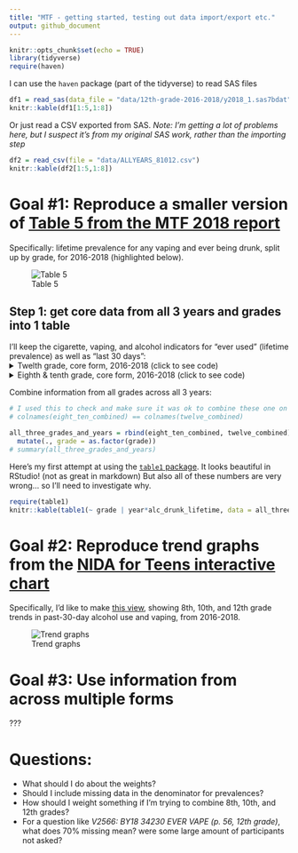```yaml
---
title: "MTF - getting started, testing out data import/export etc."
output: github_document
---
```


```r
knitr::opts_chunk$set(echo = TRUE)
library(tidyverse)
require(haven)
```

I can use the `haven` package (part of the tidyverse) to read SAS files
```r
df1 = read_sas(data_file = "data/12th-grade-2016-2018/y2018_1.sas7bdat")
knitr::kable(df1[1:5,1:8])
```

Or just read a CSV exported from SAS.
*Note: I'm getting a lot of problems here, but I suspect it's from my original SAS work, rather than the importing step*
```r
df2 = read_csv(file = "data/ALLYEARS_81012.csv")
knitr::kable(df2[1:5,1:8])
```

# Goal #1: Reproduce a smaller version of [Table 5 from the MTF 2018 report](http://www.monitoringthefuture.org//pubs/monographs/mtf-overview2018.pdf#page=59&zoom=100,0,0)

Specifically: lifetime prevalence for any vaping and ever being drunk, split up by grade, for 2016-2018 (highlighted below).

![Table 5](images/Table 5.png)


## Step 1: get core data from all 3 years and grades into 1 table

I'll keep the cigarette, vaping, and alcohol indicators for "ever used" (lifetime prevalence) as well as "last 30 days":
<details>
<summary>Twelth grade, core form, 2016-2018 (click to see code)</summary>
```r
twelve_core = function(year) {
  path = paste("data/12th-grade-2016-2018/y", year, "_1.sas7bdat", sep = "")
  
  basic_set = read_sas(data_file = path) %>% 
    select(.,
           id = RESPONDENT_ID,
           year = V1,
           sex = V2150,
           cig_ever = V2101,
           cig_month = V2102,
           alc_lifetime = V2104,
           alc_month = V2106,
           alc_drunk_lifetime = V2020,
           weight = ARCHIVE_WT,
           ) %>% 
    mutate(.,
           grade = 12,
           sex = recode_factor(sex, "1" = "Male", "2" = "Female", "-9" = NA_character_),
           cig_ever = recode_factor(cig_ever, "1" = "No", "-9" = NA_character_, .default = "Yes"),
           cig_month = recode_factor(cig_month, "1" = "No", "-9" = NA_character_, .default = "Yes"),
           alc_lifetime = recode_factor(alc_lifetime, "1" = "No", "-9" = NA_character_, .default = "Yes"),
           alc_month = recode_factor(alc_month, "1" = "No", "-9" = NA_character_, .default = "Yes"),
           alc_drunk_lifetime = recode_factor(alc_drunk_lifetime, "1" = "No", "-9" = NA_character_, .default = "Yes")
           )
  
  if (year >= 2017) { # the year they added in more nuanced vaping questions
    vaping_data = read_sas(data_file = path) %>% 
     select(.,
           id = RESPONDENT_ID,
           vape_ever = V2566,
           vape_nic_lifetime = V2567,
           vape_nic_month = V2569,
           vape_mj_lifetime = V2570,
           vape_mj_month = V2572,
           vape_flav_lifetime = V2573,
           vape_flav_month = V2575
          ) %>% 
      mutate(.,
           vape_ever = recode_factor(vape_ever, "0" = "No", "1" = "Yes", "-9" = NA_character_),
           vape_nic_lifetime = recode_factor(vape_nic_lifetime, "1" = "No", "-9" = NA_character_, .default = "Yes"),
           vape_nic_month = recode_factor(vape_nic_month, "1" = "No", "-9" = NA_character_, .default = "Yes"),
           vape_mj_lifetime = recode_factor(vape_mj_lifetime, "1" = "No", "-9" = NA_character_, .default = "Yes"),
           vape_mj_month = recode_factor(vape_mj_month, "1" = "No", "-9" = NA_character_, .default = "Yes"),
           vape_flav_lifetime = recode_factor(vape_flav_lifetime, "1" = "No", "-9" = NA_character_, .default = "Yes"),
           vape_flav_month = recode_factor(vape_flav_month, "1" = "No", "-9" = NA_character_, .default = "Yes")
           ) %>% 
      mutate(., vape_any_month = as.factor(if_else(
                 (vape_nic_month == "Yes" | vape_mj_month == "Yes" | vape_flav_month == "Yes"), "Yes", "No")
                )
              )
  } else {
    vaping_data = read_sas(data_file = path) %>% 
     select(.,
           id = RESPONDENT_ID,
           vape_ever = V2551,
           vape_any_month = V2552
          ) %>% 
      mutate(.,
           vape_ever = recode_factor(vape_ever, "1" = "No", "-9" = NA_character_, .default = "Yes"),
           vape_nic_lifetime = as.factor(NA),
           vape_nic_month = as.factor(NA),
           vape_mj_lifetime = as.factor(NA),
           vape_mj_month = as.factor(NA),
           vape_flav_lifetime = as.factor(NA),
           vape_flav_month = as.factor(NA),
           vape_any_month = recode_factor(vape_any_month, "1" = "No", "-9" = NA_character_, .default = "Yes")
           )
  }
  output = full_join(basic_set, vaping_data, by = "id")
  
  output
}

twelve_combined = tibble()
for (year in 2016:2018) {
  # need to sort alphabetically before binding rows (or find a way to combine data frames vertically, by comlumn name)
  one_year = twelve_core(year) %>% select(sort(current_vars()))
  
  # bind_rows() changes factor columns into characters if the factors don't match up, so I used rbind() instead.
  twelve_combined = rbind(twelve_combined, one_year)
}

knitr::kable(head(twelve_combined))
summary(twelve_combined[, c(1, 2, 8, 9, 10, 11)])
```
</details>

<details>
<summary>Eighth & tenth grade, core form, 2016-2018 (click to see code)</summary>
```r
eight_ten_core = function(year) {
  path = paste("data/8th-10th-grades-2016-2018/y_", year, "_810_1.sas7bdat", sep = "")
  
  # using data from all forms, and later I'll kick out people who didn't get asked a specific question
  basic_set = read_sas(data_file = path) %>% 
    select(.,
           id = CASEID,
           year = V1,
           sex = V7202,
           cig_ever = V7101,
           cig_month = V7102,
           alc_lifetime = V7104,
           alc_month = V7107,
           alc_drunk_lifetime = V7109,
           weight = V5,
           grade = V501
           ) %>% 
    mutate(.,
           sex = recode_factor(sex, "1" = "Male", "2" = "Female", "-9" = NA_character_),
           cig_ever = recode_factor(cig_ever, "1" = "No", "-9" = NA_character_, .default = "Yes"),
           cig_month = recode_factor(cig_month, "1" = "No", "-9" = NA_character_, .default = "Yes"),
           alc_lifetime = recode_factor(alc_lifetime, "1" = "No", "2" = "Yes","-9" = NA_character_),
           alc_month = recode_factor(alc_month, "1" = "No", "-9" = NA_character_, .default = "Yes"),
           alc_drunk_lifetime = recode_factor(alc_drunk_lifetime, "1" = "No", "-9" = NA_character_, .default = "Yes")
           )
  
  if (year >= 2017) { # the year they added in more nuanced vaping questions
    vaping_data = read_sas(data_file = path) %>% 
     select(.,
           id = CASEID,
           vape_ever = V7648,
           vape_nic_lifetime = V7649,
           vape_nic_month = V7651,
           vape_mj_lifetime = V7652,
           vape_mj_month = V7654,
           vape_flav_lifetime = V7655,
           vape_flav_month = V7657
          ) %>% 
      mutate(.,
           vape_ever = recode_factor(vape_ever, "0" = "No", "1" = "Yes", "-9" = NA_character_, "-8" = "Not asked on this form"),
           vape_nic_lifetime = recode_factor(vape_nic_lifetime, "1" = "No", "-9" = NA_character_, "-8" = "Not asked on this form", .default = "Yes"),
           vape_nic_month = recode_factor(vape_nic_month, "1" = "No", "-9" = NA_character_, "-8" = "Not asked on this form", .default = "Yes"),
           vape_mj_lifetime = recode_factor(vape_mj_lifetime, "1" = "No", "-9" = NA_character_, "-8" = "Not asked on this form", .default = "Yes"),
           vape_mj_month = recode_factor(vape_mj_month, "1" = "No", "-9" = NA_character_, "-8" = "Not asked on this form", .default = "Yes"),
           vape_flav_lifetime = recode_factor(vape_flav_lifetime, "1" = "No", "-9" = NA_character_, "-8" = "Not asked on this form", .default = "Yes"),
           vape_flav_month = recode_factor(vape_flav_month, "1" = "No", "-9" = NA_character_, "-8" = "Not asked on this form", .default = "Yes")
           ) %>% 
      mutate(., vape_any_month = as.factor(case_when(
                 vape_nic_month == "Not asked on this form" ~ "Not asked on this form", # all these questions are asked on the same form (2)
                 (vape_nic_month == "Yes" | vape_mj_month == "Yes" | vape_flav_month == "Yes") ~ "Yes",
                 (is.na(vape_nic_month) & is.na(vape_mj_month) & is.na(vape_flav_month)) ~ NA_character_,
                 TRUE ~ "No")
                )
              )
  } else {
    vaping_data = read_sas(data_file = path) %>% 
     select(.,
           id = CASEID,
           vape_ever = V7625,
           vape_any_month = V7626
          ) %>% 
      mutate(.,
           vape_ever = recode_factor(vape_ever, "1" = "No", "-9" = NA_character_, "-8" = "Not asked on this form", .default = "Yes"),
           vape_nic_lifetime = as.factor("Not asked on this form"),
           vape_nic_month = as.factor("Not asked on this form"),
           vape_mj_lifetime = as.factor("Not asked on this form"),
           vape_mj_month = as.factor("Not asked on this form"),
           vape_flav_lifetime = as.factor("Not asked on this form"),
           vape_flav_month = as.factor("Not asked on this form"),
           vape_any_month = recode_factor(vape_any_month, "1" = "No", "-9" = NA_character_, "-8" = "Not asked on this form", .default = "Yes")
           )
  }
  output = full_join(basic_set, vaping_data, by = "id")
  
  output
}

eight_ten_combined = tibble()
for (year in 2016:2018) {
  # need to sort alphabetically before binding rows (or find a way to combine data frames vertically, by comlumn name)
  one_year = eight_ten_core(year) %>% select(sort(current_vars()))
  
  # bind_rows() changes factor columns into characters if the factors don't match up, so I used rbind() instead.
  eight_ten_combined = rbind(eight_ten_combined, one_year)
}

knitr::kable(head(eight_ten_combined))
summary(eight_ten_combined[, c(1, 2, 7, 8, 9)])
```
</details>

Combine information from all grades across all 3 years:
```r
# I used this to check and make sure it was ok to combine these one on top of another
# colnames(eight_ten_combined) == colnames(twelve_combined)

all_three_grades_and_years = rbind(eight_ten_combined, twelve_combined) %>% 
  mutate(., grade = as.factor(grade))
# summary(all_three_grades_and_years)
```

Here's my first attempt at using the [`table1` package](https://cran.r-project.org/web/packages/table1/vignettes/table1-examples.html). It looks beautiful in RStudio! (not as great in markdown) But also all of these numbers are very wrong... so I'll need to investigate why.
```r
require(table1)
knitr::kable(table1(~ grade | year*alc_drunk_lifetime, data = all_three_grades_and_years))
```



# Goal #2: Reproduce trend graphs from the [NIDA for Teens interactive chart](https://teens.drugabuse.gov/teachers/stats-and-trends-teen-drug-use)

Specifically, I'd like to make [this view](https://public.tableau.com/shared/JF2B545PM?:display_count=y&:origin=viz_share_link&:embed=y), showing 8th, 10th, and 12th grade trends in past-30-day alcohol use and vaping, from 2016-2018.

![Trend graphs](images/TableauTrends.png)


# Goal #3: Use information from across multiple forms

???

# Questions:
* What should I do about the weights?
* Should I include missing data in the denominator for prevalences?
* How should I weight something if I'm trying to combine 8th, 10th, and 12th grades?
* For a question like *V2566: BY18 34230 EVER VAPE (p. 56, 12th grade)*, what does 70% missing mean? were some large amount of participants not asked? 